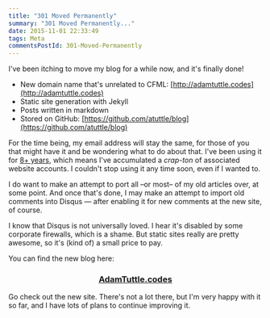 ```yaml
---
title: "301 Moved Permanently"
summary: "301 Moved Permanently..."
date: 2015-11-01 22:33:49
tags: Meta
commentsPostId: 301-Moved-Permanently
---
```


I've been itching to move my blog for a while now, and it's finally done!

 - New domain name that's unrelated to CFML: [http://adamtuttle.codes](http://adamtuttle.codes)
 - Static site generation with Jekyll
 - Posts written in markdown
 - Stored on GitHub: [https://github.com/atuttle/blog](https://github.com/atuttle/blog)

For the time being, my email address will stay the same, for those of you that might have it and be wondering what to do about that. I've been using it for [8+ years](/blog), which means I've accumulated a _crap-ton_ of associated website accounts. I couldn't stop using it any time soon, even if I wanted to.

I do want to make an attempt to port all &ndash;or most&ndash; of my old articles over, at some point. And once that's done, I may make an attempt to import old comments into Disqus &mdash; after enabling it for new comments at the new site, of course.

I know that Disqus is not universally loved. I hear it's disabled by some corporate firewalls, which is a shame. But static sites really are pretty awesome, so it's (kind of) a small price to pay.

You can find the new blog here:

<h3 align="center"><a href="http://adamtuttle.codes">AdamTuttle.codes</a></h3>

Go check out the new site. There's not a lot there, but I'm very happy with it so far, and I have lots of plans to continue improving it.
